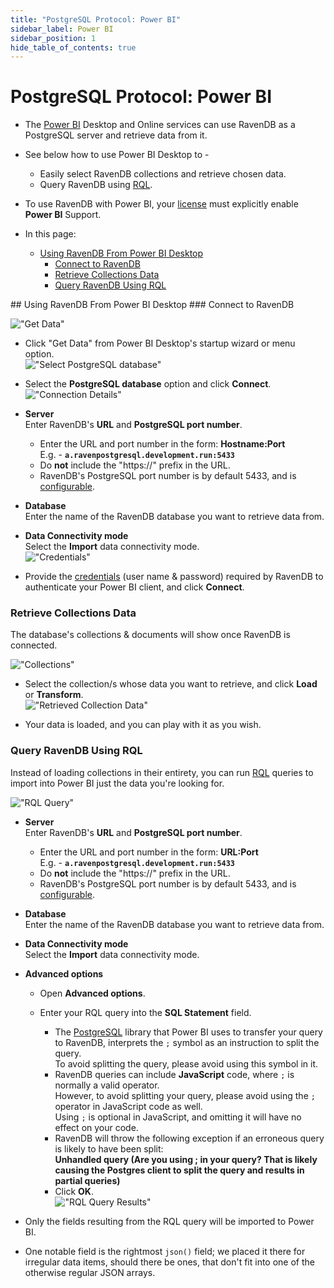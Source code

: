```yaml
---
title: "PostgreSQL Protocol: Power BI"
sidebar_label: Power BI
sidebar_position: 1
hide_table_of_contents: true
---
```



# PostgreSQL Protocol: Power BI
<Admonition type="note" title="Note">

* The [Power BI](https://en.wikipedia.org/wiki/Microsoft_Power_BI) Desktop and 
  Online services can use RavenDB as a PostgreSQL server and retrieve data from it.  

* See below how to use Power BI Desktop to -  
   * Easily select RavenDB collections and retrieve chosen data.  
   * Query RavenDB using [RQL](../../client-api/session/querying/what-is-rql).  

* To use RavenDB with Power BI, your [license](../../integrations/postgresql-protocol/overview#license) 
  must explicitly enable **Power BI** Support.  

* In this page:  
   * [Using RavenDB From Power BI Desktop](../../integrations/postgresql-protocol/power-bi#using-ravendb-from-power-bi-desktop)  
      * [Connect to RavenDB](../../integrations/postgresql-protocol/power-bi#connect-to-ravendb)  
      * [Retrieve Collections Data](../../integrations/postgresql-protocol/power-bi#retrieve-collections-data)  
      * [Query RavenDB Using RQL](../../integrations/postgresql-protocol/power-bi#query-ravendb-using-rql)  

</Admonition>
## Using RavenDB From Power BI Desktop
### Connect to RavenDB

!["Get Data"](./assets/get-data-button.png)

* Click "Get Data" from Power BI Desktop's startup wizard or menu option.  
!["Select PostgreSQL database"](./assets/select-postgresql-database.png)

* Select the **PostgreSQL database** option and click **Connect**.  
!["Connection Details"](./assets/connection-details.png)

* **Server**  
  Enter RavenDB's **URL** and **PostgreSQL port number**.  
   * Enter the URL and port number in the form: **Hostname:Port**  
     E.g. - **`a.ravenpostgresql.development.run:5433`**  
   * Do **not** include the "https://" prefix in the URL.  
   * RavenDB's PostgreSQL port number is by default 5433, and is [configurable](../../integrations/postgresql-protocol/overview#postgresql-port).  
* **Database**  
  Enter the name of the RavenDB database you want to retrieve data from.  
* **Data Connectivity mode**  
  Select the **Import** data connectivity mode.  
!["Credentials"](./assets/credentials.png)

* Provide the [credentials](../../studio/database/settings/integrations) (user name & password) 
  required by RavenDB to authenticate your Power BI client, and click **Connect**.  
### Retrieve Collections Data

The database's collections & documents will show once RavenDB is connected.  

!["Collections"](./assets/collections.png)

* Select the collection/s whose data you want to retrieve, and click **Load** or **Transform**.  
!["Retrieved Collection Data"](./assets/retrieved-collection-data.png)

* Your data is loaded, and you can play with it as you wish.  
### Query RavenDB Using RQL

Instead of loading collections in their entirety, you can run [RQL](../../client-api/session/querying/what-is-rql) queries 
to import into Power BI just the data you're looking for.  

!["RQL Query"](./assets/rql-query.png)

* **Server**  
  Enter RavenDB's **URL** and **PostgreSQL port number**.  
   * Enter the URL and port number in the form: **URL:Port**  
     E.g. - **`a.ravenpostgresql.development.run:5433`**  
   * Do **not** include the "https://" prefix in the URL.  
   * RavenDB's PostgreSQL port number is by default 5433, and is [configurable](../../integrations/postgresql-protocol/overview#postgresql-port).  
* **Database**  
  Enter the name of the RavenDB database you want to retrieve data from.  
* **Data Connectivity mode**  
  Select the **Import** data connectivity mode.  
* **Advanced options**  
   * Open **Advanced options**.  
   * Enter your RQL query into the **SQL Statement** field.  
     <Admonition type="warning" title="Avoid using `;` in RQL queries." id="avoid-using-in-rql-queries" href="#avoid-using-in-rql-queries">
      
      * The [PostgreSQL](../../integrations/postgresql-protocol/overview) library 
        that Power BI uses to transfer your query to RavenDB, interprets the `;` 
        symbol as an instruction to split the query.  
        To avoid splitting the query, please avoid using this symbol in it.  
      * RavenDB queries can include **JavaScript** code, where `;` 
        is normally a valid operator.  
        However, to avoid splitting your query, please avoid using the `;` 
        operator in JavaScript code as well.  
        Using `;` is optional in JavaScript, and omitting it will have no effect on your code.  
      * RavenDB will throw the following exception if an erroneous query is likely 
        to have been split:  
        **Unhandled query (Are you using ; in your query? That is likely causing 
        the Postgres client to split the query and results in partial queries)**
     </Admonition>  
      
      * Click **OK**.  
!["RQL Query Results"](./assets/rql-query-results.png)

* Only the fields resulting from the RQL query will be imported to Power BI.  
* One notable field is the rightmost `json()` field; we placed 
  it there for irregular data items, should there be ones, that 
  don't fit into one of the otherwise regular JSON arrays.  



